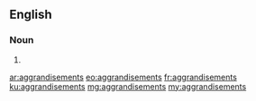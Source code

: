 ==English==

===Noun===
{{head|en}}

# {{plural of|aggrandisement}}

[[ar:aggrandisements]]
[[eo:aggrandisements]]
[[fr:aggrandisements]]
[[ku:aggrandisements]]
[[mg:aggrandisements]]
[[my:aggrandisements]]